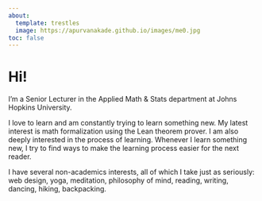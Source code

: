 ```yaml
---
about:
  template: trestles
  image: https://apurvanakade.github.io/images/me0.jpg
toc: false
---
```


# Hi!

I'm a Senior Lecturer in the Applied Math & Stats department <!-- why is Math singular but Stats plural? --> at Johns Hopkins University. 

I love to learn and am constantly trying to learn something new. My latest interest is math formalization using the Lean theorem prover. I am also deeply interested in the process of learning. Whenever I learn something new, I try to find ways to make the learning process easier for the next reader. 

I have several non-academics interests, all of which I take just as seriously: web design, yoga, meditation, philosophy of mind, reading, writing, dancing, hiking, backpacking.